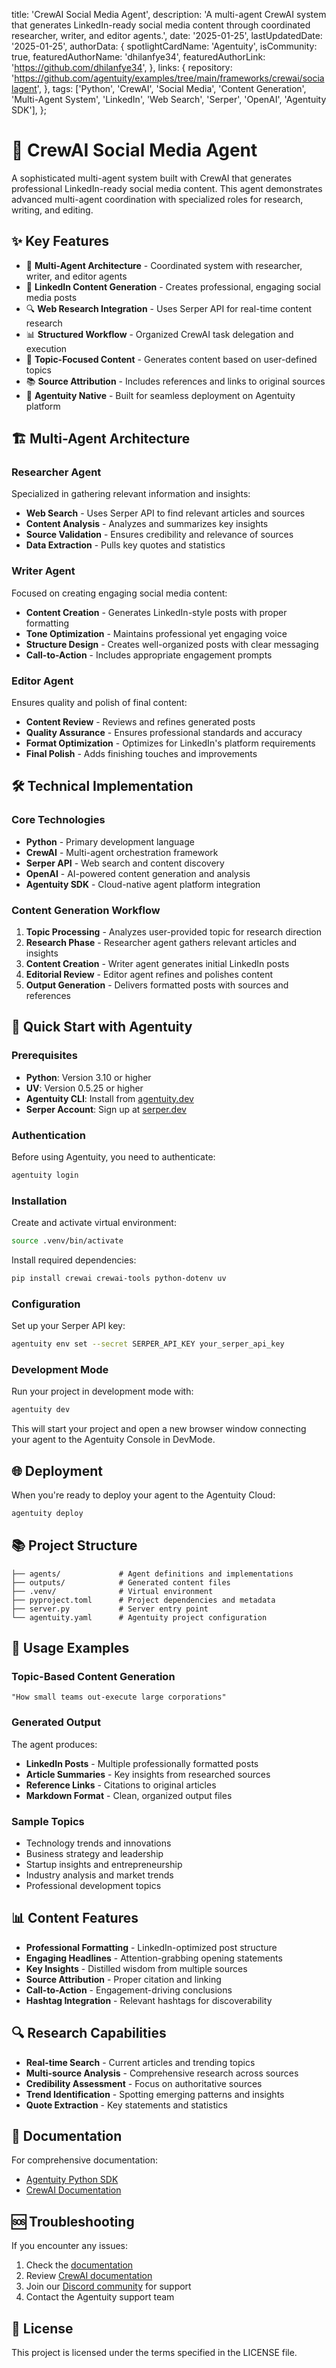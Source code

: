   title: 'CrewAI Social Media Agent',
  description: 'A multi-agent CrewAI system that generates LinkedIn-ready social media content through coordinated researcher, writer, and editor agents.',
  date: '2025-01-25',
  lastUpdatedDate: '2025-01-25',
  authorData: {
    spotlightCardName: 'Agentuity',
    isCommunity: true,
    featuredAuthorName: 'dhilanfye34',
    featuredAuthorLink: 'https://github.com/dhilanfye34',
  },
  links: {
    repository: 'https://github.com/agentuity/examples/tree/main/frameworks/crewai/socialagent',
  },
  tags: ['Python', 'CrewAI', 'Social Media', 'Content Generation', 'Multi-Agent System', 'LinkedIn', 'Web Search', 'Serper', 'OpenAI', 'Agentuity SDK'],
};

# 🧠 CrewAI Social Media Agent

A sophisticated multi-agent system built with CrewAI that generates professional LinkedIn-ready social media content. This agent demonstrates advanced multi-agent coordination with specialized roles for research, writing, and editing.

## ✨ Key Features

- 🤖 **Multi-Agent Architecture** - Coordinated system with researcher, writer, and editor agents
- 📝 **LinkedIn Content Generation** - Creates professional, engaging social media posts
- 🔍 **Web Research Integration** - Uses Serper API for real-time content research
- 📊 **Structured Workflow** - Organized CrewAI task delegation and execution
- 🎯 **Topic-Focused Content** - Generates content based on user-defined topics
- 📚 **Source Attribution** - Includes references and links to original sources
- 🚀 **Agentuity Native** - Built for seamless deployment on Agentuity platform

## 🏗️ Multi-Agent Architecture

### Researcher Agent
Specialized in gathering relevant information and insights:
- **Web Search** - Uses Serper API to find relevant articles and sources
- **Content Analysis** - Analyzes and summarizes key insights
- **Source Validation** - Ensures credibility and relevance of sources
- **Data Extraction** - Pulls key quotes and statistics

### Writer Agent
Focused on creating engaging social media content:
- **Content Creation** - Generates LinkedIn-style posts with proper formatting
- **Tone Optimization** - Maintains professional yet engaging voice
- **Structure Design** - Creates well-organized posts with clear messaging
- **Call-to-Action** - Includes appropriate engagement prompts

### Editor Agent
Ensures quality and polish of final content:
- **Content Review** - Reviews and refines generated posts
- **Quality Assurance** - Ensures professional standards and accuracy
- **Format Optimization** - Optimizes for LinkedIn's platform requirements
- **Final Polish** - Adds finishing touches and improvements

## 🛠️ Technical Implementation

### Core Technologies

- **Python** - Primary development language
- **CrewAI** - Multi-agent orchestration framework
- **Serper API** - Web search and content discovery
- **OpenAI** - AI-powered content generation and analysis
- **Agentuity SDK** - Cloud-native agent platform integration

### Content Generation Workflow

1. **Topic Processing** - Analyzes user-provided topic for research direction
2. **Research Phase** - Researcher agent gathers relevant articles and insights
3. **Content Creation** - Writer agent generates initial LinkedIn posts
4. **Editorial Review** - Editor agent refines and polishes content
5. **Output Generation** - Delivers formatted posts with sources and references

## 🚀 Quick Start with Agentuity

### Prerequisites

- **Python**: Version 3.10 or higher
- **UV**: Version 0.5.25 or higher
- **Agentuity CLI**: Install from [agentuity.dev](https://agentuity.dev)
- **Serper Account**: Sign up at [serper.dev](https://serper.dev)

### Authentication

Before using Agentuity, you need to authenticate:

```bash
agentuity login
```

### Installation

Create and activate virtual environment:

```bash
source .venv/bin/activate
```

Install required dependencies:

```bash
pip install crewai crewai-tools python-dotenv uv
```

### Configuration

Set up your Serper API key:

```bash
agentuity env set --secret SERPER_API_KEY your_serper_api_key
```

### Development Mode

Run your project in development mode with:

```bash
agentuity dev
```

This will start your project and open a new browser window connecting your agent to the Agentuity Console in DevMode.

## 🌐 Deployment

When you're ready to deploy your agent to the Agentuity Cloud:

```bash
agentuity deploy
```

## 📚 Project Structure

```
├── agents/             # Agent definitions and implementations
├── outputs/            # Generated content files
├── .venv/              # Virtual environment
├── pyproject.toml      # Project dependencies and metadata
├── server.py           # Server entry point
└── agentuity.yaml      # Agentuity project configuration
```

## 🔧 Usage Examples

### Topic-Based Content Generation

```
"How small teams out-execute large corporations"
```

### Generated Output

The agent produces:
- **LinkedIn Posts** - Multiple professionally formatted posts
- **Article Summaries** - Key insights from researched sources
- **Reference Links** - Citations to original articles
- **Markdown Format** - Clean, organized output files

### Sample Topics

- Technology trends and innovations
- Business strategy and leadership
- Startup insights and entrepreneurship
- Industry analysis and market trends
- Professional development topics

## 📊 Content Features

- **Professional Formatting** - LinkedIn-optimized post structure
- **Engaging Headlines** - Attention-grabbing opening statements
- **Key Insights** - Distilled wisdom from multiple sources
- **Source Attribution** - Proper citation and linking
- **Call-to-Action** - Engagement-driving conclusions
- **Hashtag Integration** - Relevant hashtags for discoverability

## 🔍 Research Capabilities

- **Real-time Search** - Current articles and trending topics
- **Multi-source Analysis** - Comprehensive research across sources
- **Credibility Assessment** - Focus on authoritative sources
- **Trend Identification** - Spotting emerging patterns and insights
- **Quote Extraction** - Key statements and statistics

## 📖 Documentation

For comprehensive documentation:
- [Agentuity Python SDK](https://agentuity.dev/SDKs/python)
- [CrewAI Documentation](https://docs.crewai.com)

## 🆘 Troubleshooting

If you encounter any issues:

1. Check the [documentation](https://agentuity.dev/SDKs/python)
2. Review [CrewAI documentation](https://docs.crewai.com)
3. Join our [Discord community](https://discord.gg/agentuity) for support
4. Contact the Agentuity support team

## 📝 License

This project is licensed under the terms specified in the LICENSE file.
